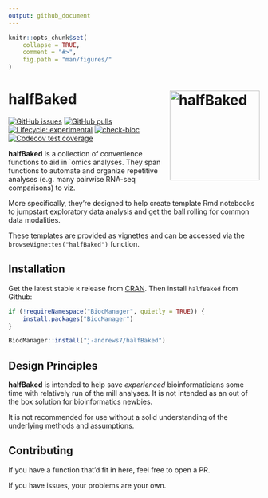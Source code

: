 ```yaml
---
output: github_document
---
```


<!-- README.md is generated from README.Rmd. Please edit that file -->

```r
knitr::opts_chunk$set(
    collapse = TRUE,
    comment = "#>",
    fig.path = "man/figures/"
)
```

# halfBaked <img src="man/figures/halfBaked_hex.png" align="right" alt="halfBaked" style="width: 180px;" />

<!-- badges: start -->
[![GitHub issues](https://img.shields.io/github/issues/j-andrews7/halfBaked)](https://github.com/j-andrews7/halfBaked/issues)
[![GitHub pulls](https://img.shields.io/github/issues-pr/j-andrews7/halfBaked)](https://github.com/j-andrews7/halfBaked/pulls)
[![Lifecycle: experimental](https://img.shields.io/badge/lifecycle-experimental-orange.svg)](https://lifecycle.r-lib.org/articles/stages.html#experimental)
[![check-bioc](https://github.com/j-andrews7/halfBaked/actions/workflows/check-bioc.yml/badge.svg)](https://github.com/j-andrews7/halfBaked/actions/workflows/check-bioc.yml)
[![Codecov test coverage](https://codecov.io/gh/j-andrews7/halfBaked/graph/badge.svg)](https://app.codecov.io/gh/j-andrews7/halfBaked)
<!-- badges: end -->

**halfBaked** is a collection of convenience functions to aid in `omics analyses.
They span functions to automate and organize repetitive analyses (e.g. many pairwise RNA-seq comparisons) to viz.

More specifically, they're designed to help create template Rmd notebooks to jumpstart exploratory data analysis and get the ball rolling for common data modalities.

These templates are provided as vignettes and can be accessed via the `browseVignettes("halfBaked")` function.

## Installation

Get the latest stable `R` release from [CRAN](http://cran.r-project.org/). Then install `halfBaked` from Github:

```r
if (!requireNamespace("BiocManager", quietly = TRUE)) {
    install.packages("BiocManager")
}

BiocManager::install("j-andrews7/halfBaked")
```

## Design Principles

**halfBaked** is intended to help save *experienced* bioinformaticians some time with relatively run of the mill analyses.
It is not intended as an out of the box solution for bioinformatics newbies.

It is not recommended for use without a solid understanding of the underlying methods and assumptions.


## Contributing

If you have a function that'd fit in here, feel free to open a PR.

If you have issues, your problems are your own.
